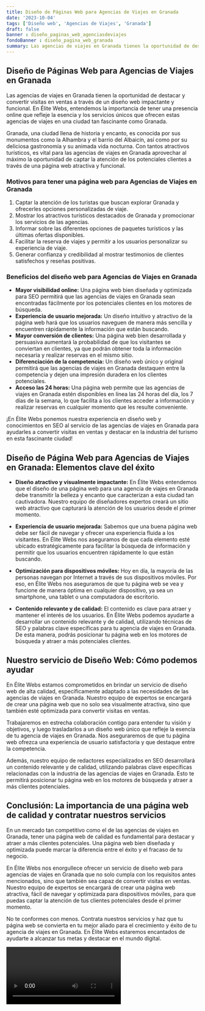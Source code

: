 ```yaml
---
title: Diseño de Páginas Web para Agencias de Viajes en Granada
date: '2023-10-04'
tags: ['Diseño web', 'Agencias de Viajes', 'Granada']
draft: false
banner : diseño_paginas_web_agenciasdeviajes
fondoBanner : diseño_pagina_web_granada
summary: Las agencias de viajes en Granada tienen la oportunidad de destacar y convertir visitas en ventas a través de un diseño web impactante y funcional. En Élite Webs, entendemos la importancia de tener una presencia online que refleje la esencia y los servicios únicos que ofrecen estas agencias de viajes en una ciudad tan fascinante como Granada.
---
```


## Diseño de Páginas Web para Agencias de Viajes en Granada

Las agencias de viajes en Granada tienen la oportunidad de destacar y convertir visitas en ventas a través de un diseño web impactante y funcional. En Élite Webs, entendemos la importancia de tener una presencia online que refleje la esencia y los servicios únicos que ofrecen estas agencias de viajes en una ciudad tan fascinante como Granada.

Granada, una ciudad llena de historia y encanto, es conocida por sus monumentos como la Alhambra y el barrio del Albaicín, así como por su deliciosa gastronomía y su animada vida nocturna. Con tantos atractivos turísticos, es vital para las agencias de viajes en Granada aprovechar al máximo la oportunidad de captar la atención de los potenciales clientes a través de una página web atractiva y funcional.

### Motivos para tener una página web para Agencias de Viajes en Granada

1. Captar la atención de los turistas que buscan explorar Granada y ofrecerles opciones personalizadas de viaje.
2. Mostrar los atractivos turísticos destacados de Granada y promocionar los servicios de las agencias.
3. Informar sobre las diferentes opciones de paquetes turísticos y las últimas ofertas disponibles.
4. Facilitar la reserva de viajes y permitir a los usuarios personalizar su experiencia de viaje.
5. Generar confianza y credibilidad al mostrar testimonios de clientes satisfechos y reseñas positivas.

### Beneficios del diseño web para Agencias de Viajes en Granada

- **Mayor visibilidad online:** Una página web bien diseñada y optimizada para SEO permitirá que las agencias de viajes en Granada sean encontradas fácilmente por los potenciales clientes en los motores de búsqueda.
- **Experiencia de usuario mejorada:** Un diseño intuitivo y atractivo de la página web hará que los usuarios naveguen de manera más sencilla y encuentren rápidamente la información que están buscando.
- **Mayor conversión de clientes:** Una página web bien desarrollada y persuasiva aumentará la probabilidad de que los visitantes se conviertan en clientes, ya que podrán obtener toda la información necesaria y realizar reservas en el mismo sitio.
- **Diferenciación de la competencia:** Un diseño web único y original permitirá que las agencias de viajes en Granada destaquen entre la competencia y dejen una impresión duradera en los clientes potenciales.
- **Acceso las 24 horas:** Una página web permite que las agencias de viajes en Granada estén disponibles en línea las 24 horas del día, los 7 días de la semana, lo que facilita a los clientes acceder a información y realizar reservas en cualquier momento que les resulte conveniente.

¡En Élite Webs ponemos nuestra experiencia en diseño web y conocimientos en SEO al servicio de las agencias de viajes en Granada para ayudarles a convertir visitas en ventas y destacar en la industria del turismo en esta fascinante ciudad!

<GifSeo />

<Cta />

## Diseño de Página Web para Agencias de Viajes en Granada: Elementos clave del éxito

- **Diseño atractivo y visualmente impactante:** En Élite Webs entendemos que el diseño de una página web para una agencia de viajes en Granada debe transmitir la belleza y encanto que caracterizan a esta ciudad tan cautivadora. Nuestro equipo de diseñadores expertos creará un sitio web atractivo que capturará la atención de los usuarios desde el primer momento.

- **Experiencia de usuario mejorada:** Sabemos que una buena página web debe ser fácil de navegar y ofrecer una experiencia fluida a los visitantes. En Élite Webs nos aseguramos de que cada elemento esté ubicado estratégicamente para facilitar la búsqueda de información y permitir que los usuarios encuentren rápidamente lo que están buscando.

- **Optimización para dispositivos móviles:** Hoy en día, la mayoría de las personas navegan por Internet a través de sus dispositivos móviles. Por eso, en Élite Webs nos aseguramos de que tu página web se vea y funcione de manera óptima en cualquier dispositivo, ya sea un smartphone, una tablet o una computadora de escritorio.

- **Contenido relevante y de calidad:** El contenido es clave para atraer y mantener el interés de los usuarios. En Élite Webs podemos ayudarte a desarrollar un contenido relevante y de calidad, utilizando técnicas de SEO y palabras clave específicas para tu agencia de viajes en Granada. De esta manera, podrás posicionar tu página web en los motores de búsqueda y atraer a más potenciales clientes.

## Nuestro servicio de Diseño Web: Cómo podemos ayudar

En Élite Webs estamos comprometidos en brindar un servicio de diseño web de alta calidad, específicamente adaptado a las necesidades de las agencias de viajes en Granada. Nuestro equipo de expertos se encargará de crear una página web que no solo sea visualmente atractiva, sino que también esté optimizada para convertir visitas en ventas.

Trabajaremos en estrecha colaboración contigo para entender tu visión y objetivos, y luego trasladarlos a un diseño web único que refleje la esencia de tu agencia de viajes en Granada. Nos aseguraremos de que tu página web ofrezca una experiencia de usuario satisfactoria y que destaque entre la competencia.

Además, nuestro equipo de redactores especializados en SEO desarrollará un contenido relevante y de calidad, utilizando palabras clave específicas relacionadas con la industria de las agencias de viajes en Granada. Esto te permitirá posicionar tu página web en los motores de búsqueda y atraer a más clientes potenciales.

## Conclusión: La importancia de una página web de calidad y contratar nuestros servicios

En un mercado tan competitivo como el de las agencias de viajes en Granada, tener una página web de calidad es fundamental para destacar y atraer a más clientes potenciales. Una página web bien diseñada y optimizada puede marcar la diferencia entre el éxito y el fracaso de tu negocio.

En Élite Webs nos enorgullece ofrecer un servicio de diseño web para agencias de viajes en Granada que no solo cumpla con los requisitos antes mencionados, sino que también sea capaz de convertir visitas en ventas. Nuestro equipo de expertos se encargará de crear una página web atractiva, fácil de navegar y optimizada para dispositivos móviles, para que puedas captar la atención de tus clientes potenciales desde el primer momento.

No te conformes con menos. Contrata nuestros servicios y haz que tu página web se convierta en tu mejor aliado para el crecimiento y éxito de tu agencia de viajes en Granada. En Élite Webs estaremos encantados de ayudarte a alcanzar tus metas y destacar en el mundo digital.

<Video />

<CtaBot job='Agencias de Viajes' city='Granada'/>

<Gmaps query='Granada+españa+maps' />